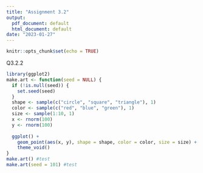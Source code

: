 ---
title: "Assignment 3.2"
output:
  pdf_document: default
  html_document: default
date: "2023-01-27"
---

```{r setup, include=FALSE}
knitr::opts_chunk$set(echo = TRUE)
```


Q3.2.2

```{r cars}
library(ggplot2)
make.art <- function(seed = NULL) {
  if (!is.null(seed)) {
    set.seed(seed)
  }
  shape <- sample(c("circle", "square", "triangle"), 1)
  color <- sample(c("red", "blue", "green"), 1)
  size <- sample(1:10, 1)
  x <- rnorm(100)
  y <- rnorm(100)
  
  ggplot() +
    geom_point(aes(x, y), shape = shape, color = color, size = size) +
    theme_void()
}
make.art() #test
make.art(seed = 101) #test
```